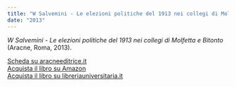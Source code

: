```yaml
---
title: "W Salvemini - Le elezioni politiche del 1913 nei collegi di Molfetta e Bitonto"
date: "2013"
---
```


_W Salvemini - Le elezioni politiche del 1913 nei collegi di Molfetta e Bitonto_ \
(Aracne, Roma, 2013).

[Scheda su
aracneeditrice.it](http://www.aracneeditrice.it/aracneweb/index.php/pubblicazione.html?item=9788854859654)\
[Acquista il libro su
Amazon](http://www.amazon.it/Salvemini-Elezioni-Politiche-Collegi-Molfetta/dp/8854859656/ref=sr_1_1?ie=UTF8&qid=1370595653&sr=8-1&keywords=de+santis%2C+w+salvemini)\
[Acquista il libro su
libreriauniversitaria.it](https://www.libreriauniversitaria.it/salvemini-elezioni-politiche-1913-collegi/libro/9788854859654)
